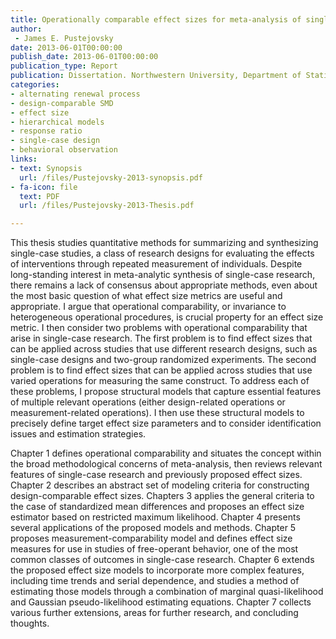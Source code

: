 ```yaml
---
title: Operationally comparable effect sizes for meta-analysis of single-case research
author: 
 - James E. Pustejovsky
date: 2013-06-01T00:00:00
publish_date: 2013-06-01T00:00:00
publication_type: Report
publication: Dissertation. Northwestern University, Department of Statistics
categories:
- alternating renewal process
- design-comparable SMD
- effect size
- hierarchical models
- response ratio
- single-case design
- behavioral observation
links:
- text: Synopsis
  url: /files/Pustejovsky-2013-synopsis.pdf
- fa-icon: file
  text: PDF
  url: /files/Pustejovsky-2013-Thesis.pdf

---
```



This thesis studies quantitative methods for summarizing and synthesizing single-case studies, a class of research designs for evaluating the effects of interventions through repeated measurement of individuals. Despite long-standing interest in meta-analytic synthesis of single-case research, there remains a lack of consensus about appropriate methods, even about the most basic question of what effect size metrics are useful and appropriate. I argue that operational comparability, or invariance to heterogeneous operational procedures, is crucial property for an effect size metric. I then consider two problems with operational comparability that arise in single-case research. The first problem is to find effect sizes that can be applied across studies that use different research designs, such as single-case designs and two-group randomized experiments. The second problem is to find effect sizes that can be applied across studies that use varied operations for measuring the same construct. To address each of these problems, I propose structural models that capture essential features of multiple relevant operations (either design-related operations or measurement-related operations). I then use these structural models to precisely define target effect size parameters and to consider identification issues and estimation strategies. 

Chapter 1 defines operational comparability and situates the concept within the broad methodological concerns of meta-analysis, then reviews relevant features of single-case research and previously proposed effect sizes. Chapter 2 describes an abstract set of modeling criteria for constructing design-comparable effect sizes. Chapters 3 applies the general criteria to the case of standardized mean differences and proposes an effect size estimator based on restricted maximum likelihood. Chapter 4 presents several applications of the proposed models and methods. Chapter 5 proposes measurement-comparability model and defines effect size measures for use in studies of free-operant behavior, one of the most common classes of outcomes in single-case research. Chapter 6 extends the proposed effect size models to incorporate more complex features, including time trends and serial dependence, and studies a method of estimating those models through a combination of marginal quasi-likelihood and Gaussian pseudo-likelihood estimating equations. Chapter 7 collects various further extensions, areas for further research, and concluding thoughts.

